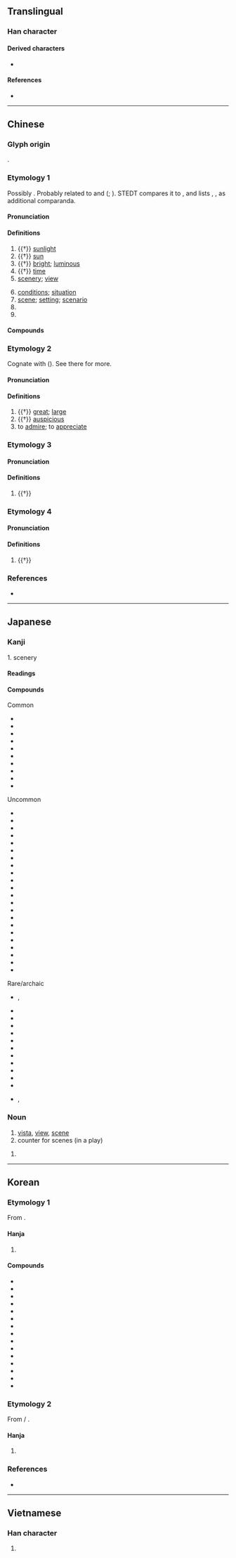 {{character info}}
==Translingual==
{{stroke order|strokes=12}}

===Han character===
{{Han char|rn=72|rad=日|as=08|sn=12|four=60906|canj=AYRF|ids=⿱日京}}

====Derived characters====
* {{l|mul|[[憬]] [[幜]] [[撔]] [[澋]] [[𠾶]] [[𡡡]] [[暻]] [[璟]] [[燝]] [[𥋓]] [[鐛]] [[䭘]] [[𨗈]] [[㔀]] [[影]] [[顥]]([[颢]]) [[䯫]] [[𪆣]]}}

====References====
* {{Han ref|kx=0496.300|dkj=13983|dj=0862.130|hdz=21520.030|uh=666F|ud=26223|bh=B4BA|bd=46266}}

----

==Chinese==
{{zh-forms}}

===Glyph origin===
{{Han etym}}
{{Han compound|日|京|ls=psc|c1=s|c2=p|t1=sun}}.

===Etymology 1===
Possibly {{der|zh|sit}}. Probably related to {{och-l|鏡|mirror}} and {{och-l|影|shadow}} ({{zh-ref|Wang, 1982}}; {{zh-ref|Baxter and Sagart, 2014}}). STEDT compares it to {{cog|tbq-kuk-pro|*klaaŋ-I}}, {{m|tbq-kuk-pro|*klaan-II||to shine; light; bright}} and lists {{och-l|亮|bright}}, {{och-l|陽|sunshine}}, {{och-l|章|emblem; to display}} as additional comparanda.

====Pronunciation====
{{zh-pron
|m=jǐng
|m-s=jin3
|c=ging2
|c-t=gen2
|g=jin3
|h=pfs=kín;gd=gin3
|j=jing2
|mb=gěng
|md=gīng
|mn=ml,jj,tw:kéng
|mn-t=gêng2
|w=2jin
|x=jin3
|mc=y
|oc=1,y
|cat=n,a,cls,pn
}}

====Definitions====
{{zh-hanzi}}

# {{†}} [[sunlight]]
# {{†}} [[sun]]
# {{†}} [[bright]]; [[luminous]]
# {{†}} [[time]]
# [[scenery]]; [[view]] {{zh-mw|c:個}}
#: {{zh-x|個 景 咁 靚，一定 要 影 返 幾 張 相{soeng3-2} 留念。|The '''scenery''' is so beautiful! We've got to take a few pictures to mark the occasion.|C}}
# [[conditions]]; [[situation]]
# [[scene]]; [[setting]]; [[scenario]]
# {{zh-classifier|scenes of a play, drama, etc}}
# {{surname|zh}}

====Compounds====
{{zh-der|景點|景觀|景況|景慕|景片|景頗族|景氣|景區|景色|景深|景勝|景泰藍|景天|景物|景象|景仰|景緻|景洪|一景兒|不景氣|中景|中近景|人文景觀|何景明|佳景|侯景|侯景之亂|係風捕景|倒景|光景|內景|全景|全景電影|出外景|出景|前景|勝景|即景|即景會心|即景生情|反景|取景|和景|地理景觀|場景|外景|夜景|大殺風景|大煞風景|大遠景|奇景|好景|好景不常|好景不長|媚景|家景|實景|寫景|對景|對景傷情|布景|年景|幻景|形景|後景|急景|急景凋年|急景流年|情景|情景交融|應景|戢景|拍外景|搭景|文景之治|春和景明|春景|晚景|景光|景命|景員|景山|景岳全書|景差|景從|景從雲合|景從雲集|景德鎮|景教|景星|景星勛章|景星慶雲|景氣循環|景氣變動|景泰|景福|景致|景行|景迂生集|景遇|景運|景陽宮井|景陽崗|景雲|景風|暇景|暮景|暮景桑榆|暮景殘光|桑榆晚景|桑榆暮景|桑榆末景|殺風景|比景|流景|淑景|滅景|漢景帝|瀟湘八景|煙景|煞風景|生情見景|異景|盆景|看景生情|睹景傷情|秋景|絕景|繫風捕景|美景|美景良辰|老景|背景|背景輻射|背景音樂|自然景觀|良宵美景|良時美景|良辰媚景|良辰美景|莫景|蜃景|行景|補景|襯景|西洋景|見景生情|觸景傷情|觸景傷懷|觸景生情|觸景生懷|許景澄|躡景|躡景追飛|近景|返景|迷你盆景|過景|遠景|郭景純|配景|長繩繫景|陶弘景|陽景|霽景|靈景|風景|風景區|風景畫|高山景行|點景|天景|圖景|景陽|逸景華庭|佈景|不景}}

===Etymology 2===
Cognate with {{och-l|京|mound; capital}} ({{zh-ref|Schuessler, 2007}}). See there for more.

====Pronunciation====
{{zh-pron
|m=jǐng
|m-s=jin3
|c=ging2
|c-t=gen2
|g=jin3
|h=pfs=kín;gd=gin3
|j=jing2
|mb=gěng
|md=gīng
|mn=kéng
|mn-t=gêng2
|w=2jin
|x=jin3
|mc=y
|oc=n,y
|cat=a,v
}}

====Definitions====
{{zh-hanzi}}

# {{†}} [[great]]; [[large]]
# {{†}} [[auspicious]]
# to [[admire]]; to [[appreciate]]

===Etymology 3===

====Pronunciation====
{{zh-pron
|m=jǐng
|c=ging2
|mc=y
|oc=2,y
|cat=n
}}

====Definitions====
{{zh-hanzi}}

# {{†}} {{zh-alt-form|幜|a kind of coat}}

===Etymology 4===

====Pronunciation====
{{zh-pron
|m=yǐng
|c=jing2
|cat=n
}}

====Definitions====
{{zh-hanzi}}

# {{†}} {{zh-alt-form|影|[[shadow]]}}

===References===
* {{R:yue:mfccd}}

----

==Japanese==

===Kanji===
{{ja-kanji|grade=4|rs=日08}}

1. scenery

====Readings====
{{ja-readings
|goon=きょう<きやう, よう<やう
|kanon=えい, けい
|kun=けしき, かげ-
}}

====Compounds====
{{der-top3|Compounds of 景}}
; Common
* {{ja-r|景品|けいひん}}
* {{ja-r|景観|けいかん}}
* {{ja-r|景気|けいき}}
* {{ja-r|景%色|け%しき}}
* {{ja-r|景勝|けいしょう}}
* {{ja-r|風景|ふうけい}}
* {{ja-r|背景|はいけい}}
* {{ja-r|情景|じょうけい}}
* {{ja-r|光景|こうけい}}
* {{ja-r|夜景|やけい}}
{{der-mid3}}
; Uncommon
* {{ja-r|景物|けいぶつ}}
* {{ja-r|景況|けいきょう}}
* {{ja-r|美景|びけい}}
* {{ja-r|盆景|ぼんけい}}
* {{ja-r|遠景|えんけい}}
* {{ja-r|八景|はっけい}}
* {{ja-r|百景|ひゃっけい}}
* {{ja-r|実景|じっけい}}
* {{ja-r|叙景|じょけい}}
* {{ja-r|海景|かいけい}}
* {{ja-r|近景|きんけい}}
* {{ja-r|後景|こうけい}}
* {{ja-r|三景|さんけい}}
* {{ja-r|借景|しゃっけい}}
* {{ja-r|小景|しょうけい}}
* {{ja-r|点景|てんけい}}
* {{ja-r|添景|てんけい}}
* {{ja-r|夕景|ゆうけい}}
* {{ja-r|絶景|ぜっけい}}
* {{ja-r|前景|ぜんけい}}
* {{ja-r|全景|ぜんけい}}
* {{ja-r|天下の景|てんか の けい}}
{{der-mid3}}
; Rare/archaic
* {{ja-r|景仰|けいこう}}, {{ja-r|景仰|けいぎょう}}
* {{ja-r|景教|けいきょう}}
* {{ja-r|景趣|けいしゅ}}
* {{ja-r|景雲|けいうん}}
* {{ja-r|晩景|ばんけい}}
* {{ja-r|中景|ちゅうけい}}
* {{ja-r|佳景|かけい}}
* {{ja-r|雪景|せっけい}}
* {{ja-r|勝景|しょうけい}}
* {{ja-r|庭景|ていけい}}
* {{ja-r|雲景|うんけい}}
* {{ja-r|幽景|ゆうけい}}
* {{ja-r|淑景舎|しげいさ}}, {{ja-r|淑景舎|しげいしゃ}}
{{der-bottom}}

===Noun===
{{ja-noun|けい}}

# [[vista]], [[view]], [[scene]]
# counter for scenes (in a play)

{{ja-noun|かげ}}
# {{alternative form of|ja|影}}

----

==Korean==

===Etymology 1===
From {{der|ko|ltc|-}} {{ltc-l|景|id=1}}. {{hanja-hunmong|겨ᇰ〮|kyeng|雜語#하01A}}

====Hanja====
{{ko-hanja-search}}
{{ko-hanja|볕|경}}

# {{hanja form of|경|[[view]]; [[vista]]}}

====Compounds====
{{der-top3|Compounds}}
* {{ko-l|광경|光景}}
* {{ko-l|경관|景觀}}
* {{ko-l|경기|景氣}}
* {{ko-l|경치|景致}}
* {{ko-l|경품|景品}}
* {{ko-l|경황|景況}}
* {{ko-l|배경|背景}}
* {{ko-l|설경|雪景}}
* {{ko-l|야경|夜景}}
* {{ko-l|전경|全景}}
* {{ko-l|절경|絶景}}
* {{ko-l|정경|情景}}
* {{ko-l|조경|造景}}
* {{ko-l|풍경|[[scenery]]|風景}}
* {{ko-l|^경복궁|景福宮}}
{{der-bottom}}

===Etymology 2===
From {{der|ko|ltc|-}} {{zh-l|*景}} / {{ltc-l|影|id=1}}.

====Hanja====
{{ko-hanja|그림자|영}}

# {{alt form|ko|影||{{hanja form of|영|[[shadow]]}}}}

===References===
* {{R:hanjadoc|4648}}

----

==Vietnamese==

===Han character===
{{vi-readings|reading=cảnh, ảnh, khảnh, kiểng, ngoảnh, kẻng, ngảnh|rs=日08}}

# {{rfdef|vi|sort=日08}}
